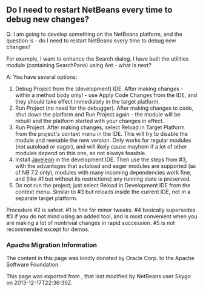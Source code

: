 <!--

    Licensed to the Apache Software Foundation (ASF) under one
    or more contributor license agreements.  See the NOTICE file
    distributed with this work for additional information
    regarding copyright ownership.  The ASF licenses this file
    to you under the Apache License, Version 2.0 (the
    "License"); you may not use this file except in compliance
    with the License.  You may obtain a copy of the License at

      http://www.apache.org/licenses/LICENSE-2.0

    Unless required by applicable law or agreed to in writing,
    software distributed under the License is distributed on an
    "AS IS" BASIS, WITHOUT WARRANTIES OR CONDITIONS OF ANY
    KIND, either express or implied.  See the License for the
    specific language governing permissions and limitations
    under the License.

-->
==Do I need to restart NetBeans every time to debug new changes?==

Q: I am going to develop something on the NetBeans platform, and the question is - do I need to restart NetBeans every time to debug new changes?

For example, I want to enhance the Search dialog. I have built the utilities module (containing SearchPane) using Ant - what is next?

A: You have several options:

# Debug Project from the (development) IDE. After making changes - within a method body only! - use Apply Code Changes from the IDE, and they should take effect immediately in the target platform.
# Run Project (no need for the debugger). After making changes to code, shut down the platform and Run Project again - the module will be rebuilt and the platform started with your changes in effect.
# Run Project. After making changes, select Reload in Target Platform from the project's context menu in the IDE. This will try to disable the module and reenable the new version. Only works for regular modules (not autoload or eager), and will likely cause mayhem if a lot of other modules depend on this one, so not always feasible.
# Install [[Javeleon]] in the development IDE. Then use the steps from #3, with the advantages that autoload and eager modules are supported (as of NB 7.2 only), modules with many incoming dependencies work fine, and (like #1 but without its restrictions) any running state is preserved.
# Do not run the project; just select Reload in Development IDE from the context menu. Similar to #3 but reloads inside the current IDE, not in a separate target platform.

Procedure #2 is safest. #1 is fine for minor tweaks. #4 basically supersedes #3 if you do not mind using an added tool, and is most convenient when you are making a lot of nontrivial changes in rapid succession. #5 is not recommended except for demos.

===Apache Migration Information===

The content in this page was kindly donated by Oracle Corp. to the
Apache Software Foundation.

This page was exported from , 
that last modified by NetBeans user Skygo 
on 2013-12-17T22:36:39Z.

